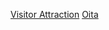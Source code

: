 {{日本行政區劃分類導航|觀光地}}
{{Commonscat|Visitor attractions in Oita prefecture}}

[[Category:大分縣|Visitor Attraction]]
[[Category:日本各都道府縣旅遊景點|Oita]]